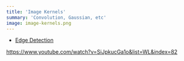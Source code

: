 ```yaml
---
title: 'Image Kernels'
summary: 'Convolution, Gaussian, etc'
image: image-kernels.png
---
```


-   [Edge Detection](https://www.youtube.com/watch?v=5EuYKEvugLU&list=WL&index=74&t=322s)

https://www.youtube.com/watch?v=SiJpkucGa1o&list=WL&index=82
